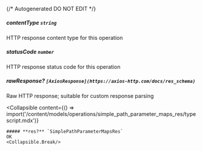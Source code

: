 {/* Autogenerated DO NOT EDIT  */}

##### **contentType** `string`
HTTP response content type for this operation

##### **statusCode** `number`
HTTP response status code for this operation

##### **rawResponse?** `[AxiosResponse](https://axios-http.com/docs/res_schema)`
Raw HTTP response; suitable for custom response parsing

<Collapsible
    content={() => import('/content/models/operations/simple_path_parameter_maps_res/typescript.mdx')}
>
    ##### **res?** `SimplePathParameterMapsRes`
    OK
    <Collapsible.Break/>
</Collapsible>

